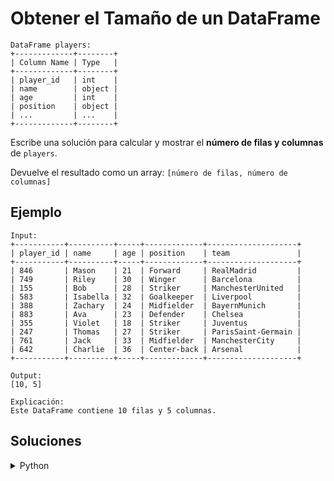 # Obtener el Tamaño de un DataFrame

```text
DataFrame players:
+-------------+--------+
| Column Name | Type   |
+-------------+--------+
| player_id   | int    |
| name        | object |
| age         | int    |
| position    | object |
| ...         | ...    |
+-------------+--------+
```

Escribe una solución para calcular y mostrar el **número de filas y columnas** de `players`.

Devuelve el resultado como un array: `[número de filas, número de columnas]`

## Ejemplo

```text
Input:
+-----------+----------+-----+-------------+--------------------+
| player_id | name     | age | position    | team               |
+-----------+----------+-----+-------------+--------------------+
| 846       | Mason    | 21  | Forward     | RealMadrid         |
| 749       | Riley    | 30  | Winger      | Barcelona          |
| 155       | Bob      | 28  | Striker     | ManchesterUnited   |
| 583       | Isabella | 32  | Goalkeeper  | Liverpool          |
| 388       | Zachary  | 24  | Midfielder  | BayernMunich       |
| 883       | Ava      | 23  | Defender    | Chelsea            |
| 355       | Violet   | 18  | Striker     | Juventus           |
| 247       | Thomas   | 27  | Striker     | ParisSaint-Germain |
| 761       | Jack     | 33  | Midfielder  | ManchesterCity     |
| 642       | Charlie  | 36  | Center-back | Arsenal            |
+-----------+----------+-----+-------------+--------------------+

Output:
[10, 5]

Explicación:
Este DataFrame contiene 10 filas y 5 columnas.
```

## Soluciones

<details>
    <summary>Python</summary>
```python
import pandas as pd

def getDataframeSize(players: pd.DataFrame) -> List[int]:
    rows, cols = players.shape

    return [rows, cols]
```
</details>
